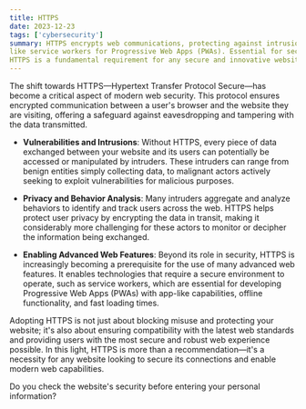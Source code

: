 ```yaml
---
title: HTTPS
date: 2023-12-23
tags: ['cybersecurity']
summary: HTTPS encrypts web communications, protecting against intrusions and enabling advanced features 
like service workers for Progressive Web Apps (PWAs). Essential for security and modern web functionalities, 
HTTPS is a fundamental requirement for any secure and innovative website.
---
```


The shift towards HTTPS—Hypertext Transfer Protocol Secure—has become a critical aspect of modern web security. 
This protocol ensures encrypted communication between a user's browser and the website they are visiting, offering 
a safeguard against eavesdropping and tampering with the data transmitted.

- **Vulnerabilities and Intrusions**: Without HTTPS, every piece of data exchanged between your website and its users 
can potentially be accessed or manipulated by intruders. These intruders can range from benign entities simply collecting 
data, to malignant actors actively seeking to exploit vulnerabilities for malicious purposes.

- **Privacy and Behavior Analysis**: Many intruders aggregate and analyze behaviors to identify and track users across 
the web. HTTPS helps protect user privacy by encrypting the data in transit, making it considerably more challenging for 
these actors to monitor or decipher the information being exchanged.

- **Enabling Advanced Web Features**: Beyond its role in security, HTTPS is increasingly becoming a prerequisite for the 
use of many advanced web features. It enables technologies that require a secure environment to operate, such as service 
workers, which are essential for developing Progressive Web Apps (PWAs) with app-like capabilities, offline functionality, and fast loading times.

Adopting HTTPS is not just about blocking misuse and protecting your website; it's also about ensuring compatibility with the 
latest web standards and providing users with the most secure and robust web experience possible. In this light, HTTPS is more 
than a recommendation—it's a necessity for any website looking to secure its connections and enable modern web capabilities.

Do you check the website's security before entering your personal information?

